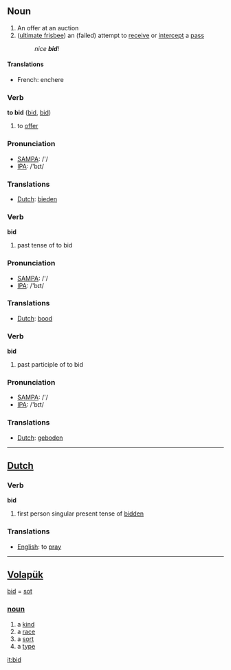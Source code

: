 ==Noun==
#An offer at an auction
#([[ultimate frisbee]]) an (failed) attempt to [[receive]] or [[intercept]] a [[pass]]
#: ''nice '''bid'''!''
====Translations====
*French: enchere
=== Verb ===

'''to bid''' ([[bid]], [[bid]])

# to [[offer]]

=== Pronunciation ===
*[[w:SAMPA|SAMPA]]: /'/
*[[w:IPA|IPA]]: /'bɪt/

=== Translations ===
*[[Dutch]]: [[bieden]]

=== Verb ===

'''bid'''

# past tense of to bid

=== Pronunciation ===
*[[w:SAMPA|SAMPA]]: /'/
*[[w:IPA|IPA]]: /'bɪt/

=== Translations ===
*[[Dutch]]: [[bood]]

=== Verb ===

'''bid'''

# past participle of to bid

=== Pronunciation ===
*[[w:SAMPA|SAMPA]]: /'/
*[[w:IPA|IPA]]: /'bɪt/

=== Translations ===
*[[Dutch]]: [[geboden]]

----

==[[Dutch]]==

=== Verb ===

'''bid'''

# first person singular present tense of [[bidden]]

=== Translations ===
*[[English]]: to [[pray]]

----

== [[Volapük]] == 
[[bid]] = [[sot]] 
=== [[noun]] === 
# a [[kind]] 
# a [[race]]
# a [[sort]]
# a [[type]]

[[it:bid]]